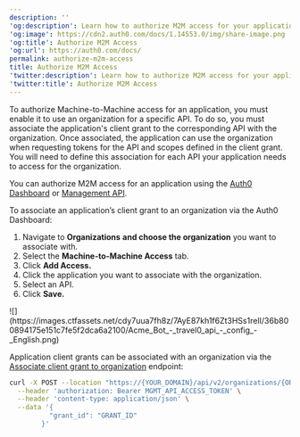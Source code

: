 ---
description: ''
'og:description': Learn how to authorize M2M access for your application.
'og:image': https://cdn2.auth0.com/docs/1.14553.0/img/share-image.png
'og:title': Authorize M2M Access
'og:url': https://auth0.com/docs/
permalink: authorize-m2m-access
title: Authorize M2M Access
'twitter:description': Learn how to authorize M2M access for your application.
'twitter:title': Authorize M2M Access
---
To authorize Machine-to-Machine access for an application, you must enable it to use an organization for a specific API. To do so, you must associate the application's client grant to the corresponding API with the organization. Once associated, the application can use the organization when requesting tokens for the API and scopes defined in the client grant. You will need to define this association for each API your application needs to access for the organization.

You can authorize M2M access for an application using the [Auth0 Dashboard](https://manage.auth0.com/) or [Management API](https://auth0.com/docs/api/management/v2).

<Tabs><Tab title="Auth0 Dashboard">

To associate an application’s client grant to an organization via the Auth0 Dashboard:

1. Navigate to **Organizations** **and choose the organization** you want to associate with.
2. Select the **Machine-to-Machine Access** tab.
3. Click **Add Access.**
4. Click the application you want to associate with the organization.
5. Select an API.
6. Click **Save.**

<Frame>![](https://images.ctfassets.net/cdy7uua7fh8z/7AyE87kh1f6Zt3HSs1relI/36b800894175e151c7fe5f2dca6a2100/Acme_Bot_-_travel0_api_-_config_-_English.png)</Frame>

</Tab><Tab title="Management API">

Application client grants can be associated with an organization via the [Associate client grant to organization](https://auth0.com/docs/api/management/v2/organizations/create-organization-client-grants) endpoint:

```bash lines
curl -X POST --location "https://{YOUR_DOMAIN}/api/v2/organizations/{ORG_id}/client-grants" \
  --header 'authorization: Bearer MGMT_API_ACCESS_TOKEN' \
  --header 'content-type: application/json' \
  --data '{
          "grant_id": "GRANT_ID"
        }'
```

</Tab></Tabs>